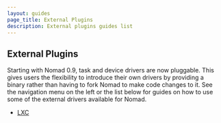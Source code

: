 ```yaml
---
layout: guides
page_title: External Plugins
description: External plugins guides list
---
```


## External Plugins

Starting with Nomad 0.9, task and device drivers are now pluggable. This gives
users the flexibility to introduce their own drivers by providing a binary
rather than having to fork Nomad to make code changes to it. See the navigation
menu on the left or the list below for guides on how to use some of the external
drivers available for Nomad.

- [LXC][lxc]

[lxc]: /guides/operating-a-job/external/lxc

